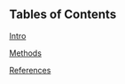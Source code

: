 ## Tables of Contents

[Intro](https://thomasdomas.github.io/FA23-Cox-Proportional/intro.html)

[Methods](https://thomasdomas.github.io/FA23-Cox-Proportional/intro.html)

[References](https://thomasdomas.github.io/FA23-Quantile-Regression/references.html)
